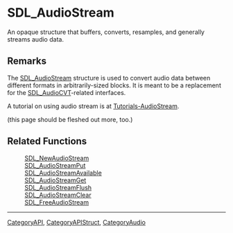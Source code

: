 = SDL_AudioStream =
An opaque structure that buffers, converts, resamples, and generally streams audio data.


== Remarks ==
The [[SDL_AudioStream]] structure is used to convert audio data between different formats in arbitrarily-sized blocks. It is meant to be a replacement for the [[SDL_AudioCVT]]-related interfaces.

A tutorial on using audio stream is at [[Tutorials-AudioStream]].

(this page should be fleshed out more, too.)

== Related Functions ==
:[[SDL_NewAudioStream]]
:[[SDL_AudioStreamPut]]
:[[SDL_AudioStreamAvailable]]
:[[SDL_AudioStreamGet]]
:[[SDL_AudioStreamFlush]]
:[[SDL_AudioStreamClear]]
:[[SDL_FreeAudioStream]]

----
[[CategoryAPI]], [[CategoryAPIStruct]], [[CategoryAudio]]
